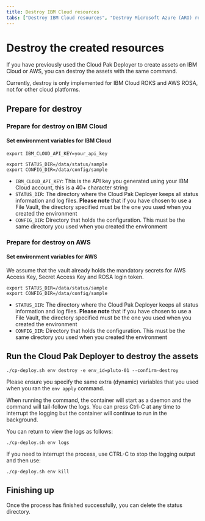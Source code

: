 ```yaml
---
title: Destroy IBM Cloud resources
tabs: ["Destroy IBM Cloud resources", "Destroy Microsoft Azure (ARO) resources"]
---
```


# Destroy the created resources

If you have previously used the Cloud Pak Deployer to create assets on IBM Cloud or AWS, you can destroy the assets with the same command.

<InlineNotification kind="info">
  Currently, destroy is only implemented for IBM Cloud ROKS and AWS ROSA, not
  for other cloud platforms.
</InlineNotification>

## Prepare for destroy

### Prepare for destroy on IBM Cloud

#### Set environment variables for IBM Cloud

```
export IBM_CLOUD_API_KEY=your_api_key

export STATUS_DIR=/data/status/sample
export CONFIG_DIR=/data/config/sample
```

- `IBM_CLOUD_API_KEY`: This is the API key you generated using your IBM Cloud account, this is a 40+ character string
- `STATUS_DIR`: The directory where the Cloud Pak Deployer keeps all status information and log files. **Please note** that if you have chosen to use a File Vault, the directory specified must be the one you used when you created the environment
- `CONFIG_DIR`: Directory that holds the configuration. This must be the same directory you used when you created the environment

### Prepare for destroy on AWS

#### Set environment variables for AWS

We assume that the vault already holds the mandatory secrets for AWS Access Key, Secret Access Key and ROSA login token.

```
export STATUS_DIR=/data/status/sample
export CONFIG_DIR=/data/config/sample
```

- `STATUS_DIR`: The directory where the Cloud Pak Deployer keeps all status information and log files. **Please note** that if you have chosen to use a File Vault, the directory specified must be the one you used when you created the environment
- `CONFIG_DIR`: Directory that holds the configuration. This must be the same directory you used when you created the environment

## Run the Cloud Pak Deployer to destroy the assets

```
./cp-deploy.sh env destroy -e env_id=pluto-01 --confirm-destroy
```

Please ensure you specify the same extra (dynamic) variables that you used when you ran the `env apply` command.

When running the command, the container will start as a daemon and the command will tail-follow the logs. You can press Ctrl-C at any time to interrupt the logging but the container will continue to run in the background.

You can return to view the logs as follows:

```
./cp-deploy.sh env logs
```

If you need to interrupt the process, use CTRL-C to stop the logging output and then use:

```
./cp-deploy.sh env kill
```

## Finishing up

Once the process has finished successfully, you can delete the status directory.
